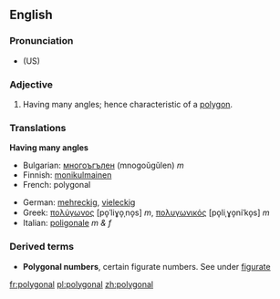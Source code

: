 ==English==

===Pronunciation===
* (US) {{SAMPA|/p@U.lI.g@.n@l/}}

===Adjective===
{{en-adj-notcomp}}

# Having many angles; hence characteristic of a [[polygon]].

===Translations===
'''Having many angles'''
{{top}}
*Bulgarian: [[многоъгълен]] (mnogoŭgŭlen) ''m''
*Finnish: [[monikulmainen]]
*French: polygonal
{{mid}}
*German: [[mehreckig]], [[vieleckig]]
*Greek: [[πολύγωνος]] [po̞ˈliɣo̞ˌno̞s] ''m'', [[πολυγωνικός]] [po̞liˌɣo̞niˈko̞s] ''m''
*Italian: [[poligonale]] ''m & f''
{{bottom}}

===Derived terms===
*'''Polygonal numbers''', certain figurate numbers. See under [[figurate]]

[[fr:polygonal]]
[[pl:polygonal]]
[[zh:polygonal]]